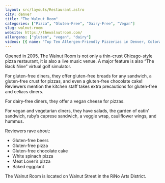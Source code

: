 ```yaml
---
layout: src/layouts/Restaurant.astro
city: denver
title: "The Walnut Room"
categories: ["Pizza", "Gluten-Free", "Dairy-Free", "Vegan"]
slug: walnut-room
website: https://thewalnutroom.com/
allergens: ["gluten", "vegan", "dairy"]
videos: [{ name: "Top Ten Allergen-Friendly Pizzerias in Denver, Colorado", url: "https://www.youtube.com/watch?v=kRkhFcF2jg4" }]
---
```


Opened in 2005, The Walnut Room is not only a thin-crust Chicago-style pizza restaurant, it is also a live music venue. A major feature is also “The Back Nine” virtual golf simulator.

For gluten-free diners, they offer gluten-free breads for any sandwich, a gluten-free crust for pizzas, and even a gluten-free chocolate cake! Reviewers mention the kitchen staff takes extra precautions for gluten-free and celiacs diners.

For dairy-free diners, they offer a vegan cheese for pizzas.

For vegan and vegetarian diners, they have salads, the garden of eatin’ sandwich, ruby’s caprese sandwich, a veggie wrap, cauliflower wings, and hummus.

Reviewers rave about:
* Gluten-free beers
* Gluten-free pizza
* Gluten-free chocolate cake
* White spinach pizza
* Meat Lover’s pizza
* Baked eggplant

The Walnut Room is located on Walnut Street in the RiNo Arts District.
